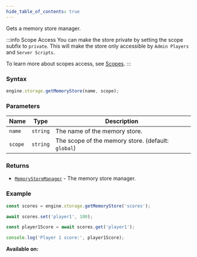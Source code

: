 ```yaml
---
hide_table_of_contents: true
---
```



Gets a memory store manager.

:::info Scope Access
You can make the store private by setting the scope subfix to `private`. This will make the store only accessible by `Admin Players` and `Server Scripts`.

To learn more about scopes access, see [Scopes](/concepts/storage#access).
:::

### Syntax

```js
engine.storage.getMemoryStore(name, scope);
```

### Parameters

| Name    | Type     | Description                                        |
| ------- | -------- | -------------------------------------------------- |
| `name`  | `string` | The name of the memory store.                      |
| `scope` | `string` | The scope of the memory store. (default: `global`) |

### Returns

- [`MemoryStoreManager`](/sdk/types/MemoryStoreManager) - The memory store manager.

### Example

```js
const scores = engine.storage.getMemoryStore('scores');

await scores.set('player1', 100);

const player1Score = await scores.get('player1');

console.log('Player 1 score:', player1Score);
```

**Available on:** <ClientTag />
